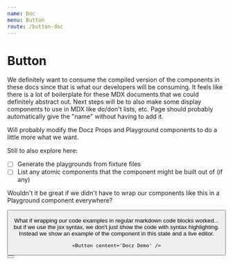 ```yaml
---
name: Doc
menu: Button
route: /button-doc
---
```


# Button

We definitely want to consume the compiled version of the components in these docs since that is what our developers will be consuming.
It feels like there is a lot of boilerplate for these MDX documents that we could definitely abstract out. Next steps will be to also make some display components to use in MDX like do/don't lists, etc. Page should probably automatically give the "name" without having to add it.

Will probably modify the Docz Props and Playground components to do a little more what we want.

Still to also explore here:

- [ ] Generate the playgrounds from fixture files
- [ ] List any atomic components that the component might be built out of (if any)

<Props of={Button} />

Wouldn't it be great if we didn't have to wrap our components like this in a Playground component everywhere?

<Playground>
  <Button content='Docz Demo' />
</Playground>

What if wrapping our code examples in regular markdown code blocks worked... but if we use the jsx syntax, we don't just show the code with syntax highlighting. Instead we show an example of the component in this state and a live editor.

```jsx:A button can have content
<Button content='Docz Demo' />
```

<Playground>
  <Button content='Positive' outcome='positive' />
</Playground>
